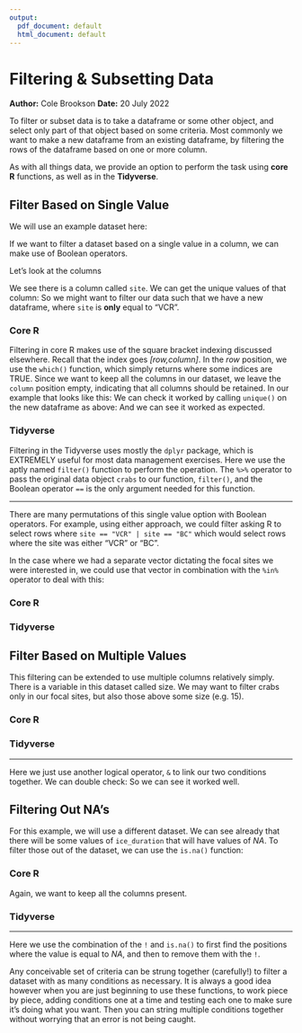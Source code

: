 ```yaml
---
output:
  pdf_document: default
  html_document: default
---
```

# Filtering & Subsetting Data 
**Author:** Cole Brookson
**Date:** 20 July 2022

To filter or subset data is to take a dataframe or some other object, and select only part of that object based on some criteria. Most commonly we want to make a new dataframe from an existing dataframe, by filtering the rows of the dataframe based on one or more column. 

As with all things data, we provide an option to perform the task using <strong>core R</strong> functions, as well as in the <strong>Tidyverse</strong>. 

## Filter Based on Single Value

We will use an example dataset here: 

<!--begin.rcode, message=FALSE
# remotes package is needed to get the most recent version of the package
install.packages("remotes")
# install package
remotes::install_github("lter/lterdatasampler")

library(lterdatasampler)
library(tidyverse)
end.rcode-->

If we want to filter a dataset based on a single value in a column, we can make use of Boolean operators.

<!--begin.rcode
# first call the dataset from the lterdatasampler package
crabs <- lterdatasampler::pie_crab
end.rcode-->

Let's look at the columns
<!--begin.rcode
# this will show us the first six rows
head(crabs)
end.rcode-->

We see there is a column called `site`. We can get the unique values of that column:
<!--begin.rcode
unique(crabs$site)
end.rcode-->
So we might want to filter our data such that we have a new dataframe, where <code>site</code> is <strong>only</strong> equal to "VCR". 

### Core R

Filtering in core R makes use of the square bracket indexing discussed elsewhere. Recall that the index goes <em>[row,column]</em>. In the <em>row</em> position, we use the <code>which()</code> function, which simply returns where some indices are TRUE. Since we want to keep all the columns in our dataset, we leave the <code>column</code> position empty, indicating that all columns should be retained. In our example that looks like this: 
<!--begin.rcode
vcr_crabs <- crabs[which(crabs$site == "VCR"),]
end.rcode-->
We can check it worked by calling <code>unique()</code> on the new dataframe as above:
<!--begin.rcode
unique(vcr_crabs$site)
end.rcode-->
And we can see it worked as expected. 

### Tidyverse

Filtering in the Tidyverse uses mostly the `dplyr` package, which is EXTREMELY useful for most data management exercises. Here we use the aptly named `filter()` function to perform the operation. 
<!--begin.rcode
vc_crabs <- crabs %>% 
  dplyr::filter(site == "VCR")
end.rcode-->
The `%>%` operator to pass the original data object `crabs` to our function, `filter()`, and the Boolean operator `==` is the only argument needed for this function. 

----------------

There are many permutations of this single value option with Boolean operators. For example, using either approach, we could filter asking R to select rows where `site == "VCR" | site == "BC"` which would select rows where the site was either "VCR" or "BC". 

In the case where we had a separate vector dictating the focal sites we were interested in, we could use that vector in combination with the `%in%` operator to deal with this: 

### Core R
<!--begin.rcode
focal_sites <- c("ZI", "RC", "VCR", "DB", "JC")

focal_crabs <- crabs[which(crabs$site %in% focal_sites),]
end.rcode-->

### Tidyverse
<!--begin.rcode
focal_sites <- c("ZI", "RC", "VCR", "DB", "JC")

focal_crabs <- crabs %>% 
  dplyr::filter(site %in% focal_sites)
end.rcode-->

## Filter Based on Multiple Values

This filtering can be extended to use multiple columns relatively simply. There is a variable in this dataset called size. 
<!--begin.rcode
hist(crabs$size)
end.rcode-->
We may want to filter crabs only in our focal sites, but also those above some size (e.g. 15).

### Core R
<!--begin.rcode
site_size <- crabs[which(crabs$site %in% focal_sites & 
                           crabs$size > 15), ]
end.rcode-->

### Tidyverse

<!--begin.rcode
site_size <- crabs %>% 
  dplyr::filter(site %in% focal_sites & size > 15)
end.rcode-->

-------

Here we just use another logical operator, `&` to link our two conditions together. We can double check:
<!--begin.rcode
hist(site_size$size)
unique(site_size$site)
end.rcode-->
So we can see it worked well. 

## Filtering Out NA's 

For this example, we will use a different dataset.
<!--begin.rcode
ice <- lterdatasampler::ntl_icecover
head(ice)
end.rcode-->
We can see already that there will be some values of `ice_duration` that will have values of *NA*. To filter those out of the dataset, we can use the `is.na()` function:

### Core R

<!--begin.rcode
trimmed_ice <- ice[which(!is.na(ice$ice_duration)),]
end.rcode-->
Again, we want to keep all the columns present. 

### Tidyverse

<!--begin.rcode
trimmed_ice <- ice %>% 
  dplyr::filter(!is.na(ice_duration))
end.rcode-->

--------

Here we use the combination of the `!` and `is.na()` to first find the positions where the value is equal to *NA*, and then to remove them with the `!`. 



Any conceivable set of criteria can be strung together (carefully!) to filter a dataset with as many conditions as necessary. It is always a good idea however when you are just beginning to use these functions, to work piece by piece, adding conditions one at a time and testing each one to make sure it's doing what you want. Then you can string multiple conditions together without worrying that an error is not being caught. 